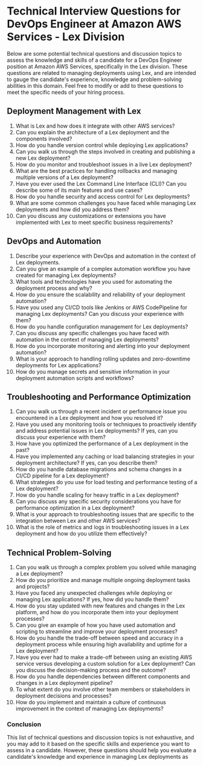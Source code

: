 

# Technical Interview Questions for DevOps Engineer at Amazon AWS Services - Lex Division
Below are some potential technical questions and discussion topics to assess the knowledge and skills of a candidate for a DevOps Engineer position at Amazon AWS Services, specifically in the Lex division. These questions are related to managing deployments using Lex, and are intended to gauge the candidate's experience, knowledge and problem-solving abilities in this domain. Feel free to modify or add to these questions to meet the specific needs of your hiring process.

## Deployment Management with Lex
1. What is Lex and how does it integrate with other AWS services?
2. Can you explain the architecture of a Lex deployment and the components involved?
3. How do you handle version control while deploying Lex applications?
4. Can you walk us through the steps involved in creating and publishing a new Lex deployment?
5. How do you monitor and troubleshoot issues in a live Lex deployment?
6. What are the best practices for handling rollbacks and managing multiple versions of a Lex deployment?
7. Have you ever used the Lex Command Line Interface (CLI)? Can you describe some of its main features and use cases?
8. How do you handle security and access control for Lex deployments?
9. What are some common challenges you have faced while managing Lex deployments and how did you address them?
10. Can you discuss any customizations or extensions you have implemented with Lex to meet specific business requirements?

## DevOps and Automation
1. Describe your experience with DevOps and automation in the context of Lex deployments.
2. Can you give an example of a complex automation workflow you have created for managing Lex deployments?
3. What tools and technologies have you used for automating the deployment process and why?
4. How do you ensure the scalability and reliability of your deployment automation? 
5. Have you used any CI/CD tools like Jenkins or AWS CodePipeline for managing Lex deployments? Can you discuss your experience with them?
6. How do you handle configuration management for Lex deployments?
7. Can you discuss any specific challenges you have faced with automation in the context of managing Lex deployments?
8. How do you incorporate monitoring and alerting into your deployment automation?
9. What is your approach to handling rolling updates and zero-downtime deployments for Lex applications?
10. How do you manage secrets and sensitive information in your deployment automation scripts and workflows?

## Troubleshooting and Performance Optimization
1. Can you walk us through a recent incident or performance issue you encountered in a Lex deployment and how you resolved it?
2. Have you used any monitoring tools or techniques to proactively identify and address potential issues in Lex deployments? If yes, can you discuss your experience with them?
3. How have you optimized the performance of a Lex deployment in the past? 
4. Have you implemented any caching or load balancing strategies in your deployment architecture? If yes, can you describe them?
5. How do you handle database migrations and schema changes in a CI/CD pipeline for a Lex deployment?
6. What strategies do you use for load testing and performance testing of a Lex deployment?
7. How do you handle scaling for heavy traffic in a Lex deployment?
8. Can you discuss any specific security considerations you have for performance optimization in a Lex deployment?
9. What is your approach to troubleshooting issues that are specific to the integration between Lex and other AWS services?
10. What is the role of metrics and logs in troubleshooting issues in a Lex deployment and how do you utilize them effectively?

## Technical Problem-Solving
1. Can you walk us through a complex problem you solved while managing a Lex deployment?
2. How do you prioritize and manage multiple ongoing deployment tasks and projects?
3. Have you faced any unexpected challenges while deploying or managing Lex applications? If yes, how did you handle them?
4. How do you stay updated with new features and changes in the Lex platform, and how do you incorporate them into your deployment processes?
5. Can you give an example of how you have used automation and scripting to streamline and improve your deployment processes?
6. How do you handle the trade-off between speed and accuracy in a deployment process while ensuring high availability and uptime for a Lex deployment?
7. Have you ever had to make a trade-off between using an existing AWS service versus developing a custom solution for a Lex deployment? Can you discuss the decision-making process and the outcome?
8. How do you handle dependencies between different components and changes in a Lex deployment pipeline?
9. To what extent do you involve other team members or stakeholders in deployment decisions and processes?
10. How do you implement and maintain a culture of continuous improvement in the context of managing Lex deployments?

### Conclusion
This list of technical questions and discussion topics is not exhaustive, and you may add to it based on the specific skills and experience you want to assess in a candidate. However, these questions should help you evaluate a candidate's knowledge and experience in managing Lex deployments as